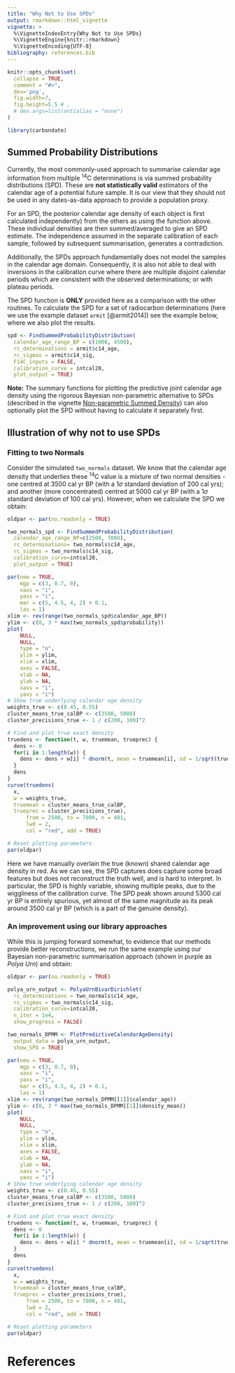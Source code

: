 ```yaml
---
title: "Why Not to Use SPDs"
output: rmarkdown::html_vignette
vignette: >
  %\VignetteIndexEntry{Why Not to Use SPDs}
  %\VignetteEngine{knitr::rmarkdown}
  %\VignetteEncoding{UTF-8}
bibliography: references.bib
---
```


```r
knitr::opts_chunk$set(
  collapse = TRUE,
  comment = "#>",
  dev='png',
  fig.width=7, 
  fig.height=5.5 # ,
  # dev.args=list(antialias = "none")
)
```

```r
library(carbondate)
```

## Summed Probability Distributions
Currently, the most commonly-used approach to summarise calendar age information from multiple ^14^C determinations is via summed probability distributions (SPD). These are **not statistically valid** estimators of the calendar age of a potential future sample. It is our view that they should not be used in any dates-as-data approach to provide a population proxy.  

For an SPD, the posterior calendar age density of each object is first calculated independently) from the others as using the function above. These individual densities are then summed/averaged to give an SPD estimate. The independence assumed in the separate calibration of each sample, followed by subsequent summarisation, generates a contradiction. 

Additionally, the SPDs approach fundamentally does not model the samples in the calendar age domain. Consequently, it is also not able to deal with inversions in the calibration curve where there are multiple disjoint calendar periods which are consistent with the observed determinations; or with plateau periods. 

The SPD function is **ONLY** provided here as a comparison with the other routines. To calculate the SPD for a set of radiocarbon determinations (here we use the example dataset `armit` [@armit2014]) see the example below, where we also plot the results.

```r
spd <- FindSummedProbabilityDistribution(
  calendar_age_range_BP = c(1000, 4500), 
  rc_determinations = armit$c14_age, 
  rc_sigmas = armit$c14_sig, 
  F14C_inputs = FALSE, 
  calibration_curve = intcal20,
  plot_output = TRUE)
```

**Note:** The summary functions for plotting the predictive joint calendar age density using the rigorous Bayesian non-parametric alternative to SPDs (described in the vignette [Non-parametric Summed Density](Non-parametric-summed-density.html)) can also optionally plot the SPD without having to calculate it separately first.

## Illustration of why not to use SPDs

### Fitting to two Normals

Consider the simulated `two_normals` dataset. We know that the calendar age density that underlies these ^14^C value is a mixture of two normal densities - one centred at 3500 cal yr BP (with a 1$\sigma$ standard deviation of 200 cal yrs); and another (more concentrated) centred at 5000 cal yr BP (with a 1$\sigma$ standard deviation of 100 cal yrs). However, when we calculate the SPD we obtain:

```r
oldpar <- par(no.readonly = TRUE)

two_normals_spd <- FindSummedProbabilityDistribution(
  calendar_age_range_BP=c(2500, 7000),
  rc_determinations= two_normals$c14_age,
  rc_sigmas = two_normals$c14_sig,
  calibration_curve=intcal20,
  plot_output = TRUE)

par(new = TRUE, 
    mgp = c(3, 0.7, 0),
    xaxs = "i",
    yaxs = "i",
    mar = c(5, 4.5, 4, 2) + 0.1,
    las = 1)
xlim <- rev(range(two_normals_spd$calendar_age_BP))
ylim <- c(0, 3 * max(two_normals_spd$probability))
plot(
    NULL,
    NULL,
    type = "n",
    ylim = ylim,
    xlim = xlim,
    axes = FALSE,
    xlab = NA,
    ylab = NA,
    xaxs = "i",
    yaxs = "i")
# Show true underlying calendar age density
weights_true <- c(0.45, 0.55)
cluster_means_true_calBP <- c(3500, 5000)
cluster_precisions_true <- 1 / c(200, 100)^2

# Find and plot true exact density
truedens <- function(t, w, truemean, trueprec) {
  dens <- 0
  for(i in 1:length(w)) {
    dens <- dens + w[i] * dnorm(t, mean = truemean[i], sd = 1/sqrt(trueprec[i]))
  }
  dens
}
curve(truedens(
  x,
  w = weights_true,
  truemean = cluster_means_true_calBP,
  trueprec = cluster_precisions_true),
      from = 2500, to = 7000, n = 401,
      lwd = 2,
      col = "red", add = TRUE)

# Reset plotting parameters
par(oldpar)
```

Here we have manually overlain the true (known) shared calendar age density in red. As we can see, the SPD captures does capture some broad features but does not reconstruct the truth well, and is hard to interpret. In particular, the SPD is highly variable, showing multiple peaks, due to the wiggliness of the calibration curve. The SPD peak shown around 5300 cal yr BP is entirely spurious, yet almost of the same magnitude as its peak around 3500 cal yr BP (which is a part of the genuine density). 

### An improvement using our library approaches

While this is jumping forward somewhat, to evidence that our methods provide better reconstructions, we run the same example using our Bayesian non-parametric summarisation approach (shown in purple as _Polya Urn_) and obtain:

```r
oldpar <- par(no.readonly = TRUE)

polya_urn_output <- PolyaUrnBivarDirichlet(
  rc_determinations = two_normals$c14_age,
  rc_sigmas = two_normals$c14_sig,
  calibration_curve=intcal20,
  n_iter = 1e4,
  show_progress = FALSE)

two_normals_DPMM <- PlotPredictiveCalendarAgeDensity(
  output_data = polya_urn_output,
  show_SPD = TRUE)

par(new = TRUE, 
    mgp = c(3, 0.7, 0),
    xaxs = "i",
    yaxs = "i",
    mar = c(5, 4.5, 4, 2) + 0.1,
    las = 1)
xlim <- rev(range(two_normals_DPMM[[1]]$calendar_age))
ylim <- c(0, 3 * max(two_normals_DPMM[[1]]$density_mean))
plot(
    NULL,
    NULL,
    type = "n",
    ylim = ylim,
    xlim = xlim,
    axes = FALSE,
    xlab = NA,
    ylab = NA,
    xaxs = "i",
    yaxs = "i")
# Show true underlying calendar age density
weights_true <- c(0.45, 0.55)
cluster_means_true_calBP <- c(3500, 5000)
cluster_precisions_true <- 1 / c(200, 100)^2

# Find and plot true exact density
truedens <- function(t, w, truemean, trueprec) {
  dens <- 0
  for(i in 1:length(w)) {
    dens <- dens + w[i] * dnorm(t, mean = truemean[i], sd = 1/sqrt(trueprec[i]))
  }
  dens
}
curve(truedens(
  x,
  w = weights_true,
  truemean = cluster_means_true_calBP,
  trueprec = cluster_precisions_true),
      from = 2500, to = 7000, n = 401,
      lwd = 2,
      col = "red", add = TRUE)

# Reset plotting parameters
par(oldpar)
```


# References
